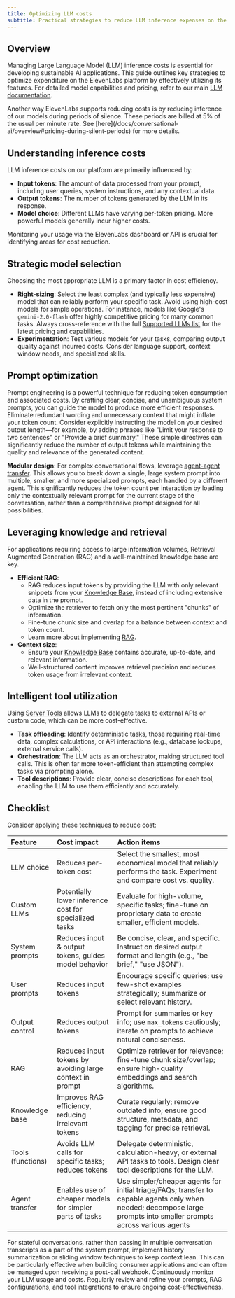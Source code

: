 ```yaml
---
title: Optimizing LLM costs
subtitle: Practical strategies to reduce LLM inference expenses on the ElevenLabs platform.
---
```


## Overview

Managing Large Language Model (LLM) inference costs is essential for developing sustainable AI applications. This guide outlines key strategies to optimize expenditure on the ElevenLabs platform by effectively utilizing its features. For detailed model capabilities and pricing, refer to our main [LLM documentation](/docs/conversational-ai/customization/llm).

<Note>
  Another way ElevenLabs supports reducing costs is by reducing inference of our models during
  periods of silence. These periods are billed at 5% of the usual per minute rate. See
  [here](/docs/conversational-ai/overview#pricing-during-silent-periods) for more details.
</Note>

## Understanding inference costs

LLM inference costs on our platform are primarily influenced by:

- **Input tokens**: The amount of data processed from your prompt, including user queries, system instructions, and any contextual data.
- **Output tokens**: The number of tokens generated by the LLM in its response.
- **Model choice**: Different LLMs have varying per-token pricing. More powerful models generally incur higher costs.

Monitoring your usage via the ElevenLabs dashboard or API is crucial for identifying areas for cost reduction.

## Strategic model selection

Choosing the most appropriate LLM is a primary factor in cost efficiency.

- **Right-sizing**: Select the least complex (and typically less expensive) model that can reliably perform your specific task. Avoid using high-cost models for simple operations. For instance, models like Google's `gemini-2.0-flash` offer highly competitive pricing for many common tasks. Always cross-reference with the full [Supported LLMs list](/docs/conversational-ai/customization/llm#supported-llms) for the latest pricing and capabilities.
- **Experimentation**: Test various models for your tasks, comparing output quality against incurred costs. Consider language support, context window needs, and specialized skills.

## Prompt optimization

Prompt engineering is a powerful technique for reducing token consumption and associated costs. By crafting clear, concise, and unambiguous system prompts, you can guide the model to produce more efficient responses. Eliminate redundant wording and unnecessary context that might inflate your token count. Consider explicitly instructing the model on your desired output length—for example, by adding phrases like "Limit your response to two sentences" or "Provide a brief summary." These simple directives can significantly reduce the number of output tokens while maintaining the quality and relevance of the generated content.

**Modular design**: For complex conversational flows, leverage [agent-agent transfer](/docs/conversational-ai/customization/tools/system-tools/agent-transfer). This allows you to break down a single, large system prompt into multiple, smaller, and more specialized prompts, each handled by a different agent. This significantly reduces the token count per interaction by loading only the contextually relevant prompt for the current stage of the conversation, rather than a comprehensive prompt designed for all possibilities.

## Leveraging knowledge and retrieval

For applications requiring access to large information volumes, Retrieval Augmented Generation (RAG) and a well-maintained knowledge base are key.

- **Efficient RAG**:
  - RAG reduces input tokens by providing the LLM with only relevant snippets from your [Knowledge Base](/docs/conversational-ai/customization/knowledge-base), instead of including extensive data in the prompt.
  - Optimize the retriever to fetch only the most pertinent "chunks" of information.
  - Fine-tune chunk size and overlap for a balance between context and token count.
  - Learn more about implementing [RAG](/docs/conversational-ai/customization/knowledge-base/rag).
- **Context size**:
  - Ensure your [Knowledge Base](/docs/conversational-ai/customization/knowledge-base) contains accurate, up-to-date, and relevant information.
  - Well-structured content improves retrieval precision and reduces token usage from irrelevant context.

## Intelligent tool utilization

Using [Server Tools](/docs/conversational-ai/customization/tools/server-tools) allows LLMs to delegate tasks to external APIs or custom code, which can be more cost-effective.

- **Task offloading**: Identify deterministic tasks, those requiring real-time data, complex calculations, or API interactions (e.g., database lookups, external service calls).
- **Orchestration**: The LLM acts as an orchestrator, making structured tool calls. This is often far more token-efficient than attempting complex tasks via prompting alone.
- **Tool descriptions**: Provide clear, concise descriptions for each tool, enabling the LLM to use them efficiently and accurately.

## Checklist

Consider applying these techniques to reduce cost:

| Feature           | Cost impact                                              | Action items                                                                                                                                                        |
| :---------------- | :------------------------------------------------------- | :------------------------------------------------------------------------------------------------------------------------------------------------------------------ |
| LLM choice        | Reduces per-token cost                                   | Select the smallest, most economical model that reliably performs the task. Experiment and compare cost vs. quality.                                                |
| Custom LLMs       | Potentially lower inference cost for specialized tasks   | Evaluate for high-volume, specific tasks; fine-tune on proprietary data to create smaller, efficient models.                                                        |
| System prompts    | Reduces input & output tokens, guides model behavior     | Be concise, clear, and specific. Instruct on desired output format and length (e.g., "be brief," "use JSON").                                                       |
| User prompts      | Reduces input tokens                                     | Encourage specific queries; use few-shot examples strategically; summarize or select relevant history.                                                              |
| Output control    | Reduces output tokens                                    | Prompt for summaries or key info; use `max_tokens` cautiously; iterate on prompts to achieve natural conciseness.                                                   |
| RAG               | Reduces input tokens by avoiding large context in prompt | Optimize retriever for relevance; fine-tune chunk size/overlap; ensure high-quality embeddings and search algorithms.                                               |
| Knowledge base    | Improves RAG efficiency, reducing irrelevant tokens      | Curate regularly; remove outdated info; ensure good structure, metadata, and tagging for precise retrieval.                                                         |
| Tools (functions) | Avoids LLM calls for specific tasks; reduces tokens      | Delegate deterministic, calculation-heavy, or external API tasks to tools. Design clear tool descriptions for the LLM.                                              |
| Agent transfer    | Enables use of cheaper models for simpler parts of tasks | Use simpler/cheaper agents for initial triage/FAQs; transfer to capable agents only when needed; decompose large prompts into smaller prompts across various agents |

<Note title="Conversation history management">
  For stateful conversations, rather than passing in multiple conversation transcripts as a part of
  the system prompt, implement history summarization or sliding window techniques to keep context
  lean. This can be particularly effective when building consumer applications and can often be
  managed upon receiving a post-call webhook.
</Note>

<Tip>
  Continuously monitor your LLM usage and costs. Regularly review and refine your prompts, RAG
  configurations, and tool integrations to ensure ongoing cost-effectiveness.
</Tip>
